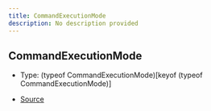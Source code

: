 ```yaml
---
title: CommandExecutionMode
description: No description provided
---
```


## CommandExecutionMode

- Type: (typeof CommandExecutionMode)\[keyof (typeof CommandExecutionMode)]

- [Source](https://github.com/underctrl-io/commandkit/blob/f8cc07d11d2ae5ed7f529adff1649936223e27b2/packages/commandkit/src/app/commands/Context.ts#L27)